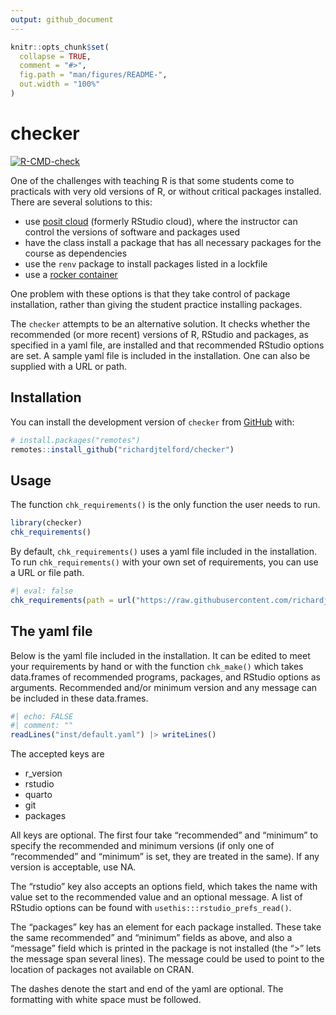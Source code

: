 ```yaml
---
output: github_document
---
```


<!-- README.md is generated from README.Rmd. Please edit that file -->

```r
knitr::opts_chunk$set(
  collapse = TRUE,
  comment = "#>",
  fig.path = "man/figures/README-",
  out.width = "100%"
)
```

# checker

<!-- badges: start -->
[![R-CMD-check](https://github.com/richardjtelford/checker/actions/workflows/R-CMD-check.yaml/badge.svg)](https://github.com/richardjtelford/checker/actions/workflows/R-CMD-check.yaml)
<!-- badges: end -->

One of the challenges with teaching R is that some students come to practicals with very old versions of R, or without critical packages installed.
There are several solutions to this:

- use [posit cloud](https://posit.cloud/) (formerly RStudio cloud), where the instructor can control the versions of software and packages used
- have the class install a package that has all necessary packages for the course as dependencies
- use the `renv` package to install packages listed in a lockfile
- use a [rocker container](https://rocker-project.org/)

One problem with these options is that they take control of package installation, rather than giving the student practice installing packages.

The `checker` attempts to be an alternative solution. 
It checks whether the recommended (or more recent) versions of R, RStudio and packages, as specified in a yaml file, are installed and that recommended RStudio options are set.
A sample yaml file is included in the installation. 
One can also be supplied with a URL or path.

## Installation

You can install the development version of `checker` from [GitHub](https://github.com/) with:

``` r
# install.packages("remotes")
remotes::install_github("richardjtelford/checker")
```

## Usage

The function `chk_requirements()` is the only function the user needs to run.

```r
library(checker)
chk_requirements()
```
By default, `chk_requirements()` uses a yaml file included in the installation.
To run `chk_requirements()` with your own set of requirements, you can use a URL or file path.

```r
#| eval: false
chk_requirements(path = url("https://raw.githubusercontent.com/richardjtelford/checker/main/inst/default.yaml"))
```


## The yaml file

Below is the yaml file included in the installation. It can be edited to meet your requirements by hand or with the function `chk_make()` which takes data.frames of recommended programs, packages, and RStudio options as arguments. Recommended and/or minimum version and any message can be included in these data.frames.



```r
#| echo: FALSE
#| comment: ""
readLines("inst/default.yaml") |> writeLines()
```

The accepted keys are

- r_version
- rstudio
- quarto
- git
- packages

All keys are optional.
The first four take "recommended" and "minimum" to specify the recommended and minimum versions (if only one of "recommended" and "minimum" is set, they are treated in the same). If any version is acceptable, use NA.

The "rstudio" key also accepts an options field, which takes the name with value set to the recommended value and an optional message. A list of RStudio options can be found with `usethis:::rstudio_prefs_read()`.

The "packages" key has an element for each package installed. These take the same recommended" and "minimum" fields as above, and also a "message" field which is printed in the package is not installed (the ">" lets the message span several lines). The message could be used to point to the location of packages not available on CRAN.

The dashes denote the start and end of the yaml are optional. The formatting with white space must be followed.
